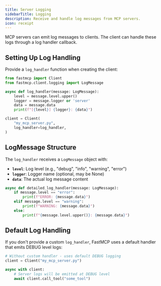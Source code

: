 ```yaml
---
title: Server Logging
sidebarTitle: Logging
description: Receive and handle log messages from MCP servers.
icon: receipt
---
```



<VersionBadge version="2.0.0" />

MCP servers can emit log messages to clients. The client can handle these logs through a log handler callback.

## Setting Up Log Handling

Provide a `log_handler` function when creating the client:

```python
from fastmcp import Client
from fastmcp.client.logging import LogMessage

async def log_handler(message: LogMessage):
    level = message.level.upper()
    logger = message.logger or 'server'
    data = message.data
    print(f"[{level}] {logger}: {data}")

client = Client(
    "my_mcp_server.py",
    log_handler=log_handler,
)
```

## LogMessage Structure

The `log_handler` receives a `LogMessage` object with:

- **`level`**: Log level (e.g., "debug", "info", "warning", "error")
- **`logger`**: Logger name (optional, may be None)
- **`data`**: The actual log message content

```python
async def detailed_log_handler(message: LogMessage):
    if message.level == "error":
        print(f"ERROR: {message.data}")
    elif message.level == "warning":
        print(f"WARNING: {message.data}")
    else:
        print(f"{message.level.upper()}: {message.data}")
```

## Default Log Handling

If you don't provide a custom `log_handler`, FastMCP uses a default handler that emits DEBUG level logs:

```python
# Without custom handler - uses default DEBUG logging
client = Client("my_mcp_server.py")

async with client:
    # Server logs will be emitted at DEBUG level
    await client.call_tool("some_tool")
```